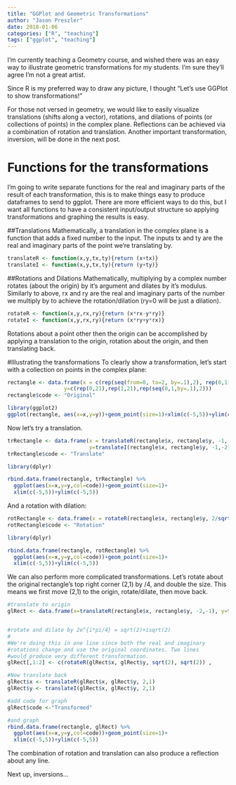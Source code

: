 ```yaml
---
title: "GGPlot and Geometric Transformations"
author: "Jason Preszler"
date: 2018-01-06
categories: ["R", "teaching"]
tags: ["ggplot", "teaching"]
---
```


I'm currently teaching a Geometry course, and wished there was an easy way to illustrate geometric transformations for my students. I'm sure they'll agree I'm not a great artist.

Since R is my preferred way to draw any picture, I thought "Let's use GGPlot to show transformations!"

For those not versed in geometry, we would like to easily visualize translations (shifts along a vector), rotations, and dilations of points (or collections of points) in the complex plane. Reflections can be achieved via a combination of rotation and translation. Another important transformation, inversion, will be done in the next post.

# Functions for the transformations
I'm going to write separate functions for the real and imaginary parts of the result of each transformation, this is to make things easy to produce dataframes to send to ggplot. There are more efficient ways to do this, but I want all functions to have a consistent input/output structure so applying transformations and graphing the results is easy.

##Translations
Mathematically, a translation in the complex plane is a function that adds a fixed number to the input. The inputs tx and ty are the real and imaginary parts of the point we're translating by.

```r
translateR <- function(x,y,tx,ty){return (x+tx)}
translateI <- function(x,y,tx,ty){return (y+ty)}
```

##Rotations and Dilations
Mathematically, multiplying by a complex number rotates (about the origin) by it's argument and dilates by it's modulus. Similarly to above, rx and ry are the real and imaginary parts of the number we multiply by to achieve the rotation/dilation (ry=0 will be just a dilation).

```r
rotateR <- function(x,y,rx,ry){return (x*rx-y*ry)}
rotateI <- function(x,y,rx,ry){return (x*ry+y*rx)}
```

Rotations about a point other then the origin can be accomplished by applying a translation to the origin, rotation about the origin, and then translating back.

#Illustrating the transformations
To clearly show a transformation, let's start with a collection on points in the complex plane:
```r
rectangle <- data.frame(x = c(rep(seq(from=0, to=2, by=.1),2), rep(0,11),rep(2,11)),
                  y=c(rep(0,21),rep(1,21),rep(seq(0,1,by=.1),2)))
rectangle$code <- "Original"

library(ggplot2)
ggplot(rectangle, aes(x=x,y=y))+geom_point(size=1)+xlim(c(-5,5))+ylim(c(-5,5))
```

Now let's try a translation.
```r
trRectangle <- data.frame(x = translateR(rectangle$x, rectangle$y, -1,-2), 
                          y=translateI(rectangle$x, rectangle$y, -1,-2))
trRectangle$code <- "Translate"

library(dplyr)

rbind.data.frame(rectangle, trRectangle) %>%
  ggplot(aes(x=x,y=y,col=code))+geom_point(size=1)+
  xlim(c(-5,5))+ylim(c(-5,5))
```

And a rotation with dilation:
```r
rotRectangle <- data.frame(x = rotateR(rectangle$x, rectangle$y, 2/sqrt(13),3/sqrt(13)), y=rotateI(rectangle$x, rectangle$y, 2/sqrt(13),3/sqrt(13)))
rotRectangle$code <- "Rotation"

library(dplyr)

rbind.data.frame(rectangle, rotRectangle) %>%
  ggplot(aes(x=x,y=y,col=code))+geom_point(size=1)+
  xlim(c(-5,5))+ylim(c(-5,5))
```
We can also perform more complicated transformations. Let's rotate about the original rectangle's top right corner (2,1) by \pi/4, and double the size. This means we first move (2,1) to the origin, rotate/dilate, then move back.
```r
#translate to origin
glRect <- data.frame(x=translateR(rectangle$x, rectangle$y, -2,-1), y=translateI(rectangle$x, rectangle$y, -2,-1))


#rotate and dilate by 2e^{i*pi/4} = sqrt(2)+isqrt(2)
#
#We're doing this in one line since both the real and imaginary
#rotations change and use the original coordinates. Two lines 
#would produce very different transformation.
glRect[,1:2] <- c(rotateR(glRect$x, glRect$y, sqrt(2), sqrt(2)) ,         rotateI(glRect$x, glRect$y, sqrt(2),sqrt(2)))

#Now translate back 
glRect$x <- translateR(glRect$x, glRect$y, 2,1)
glRect$y <- translateI(glRect$x, glRect$y, 2,1)

#add code for graph
glRect$code <-"Transformed"

#and graph
rbind.data.frame(rectangle, glRect) %>%
  ggplot(aes(x=x,y=y,col=code))+geom_point(size=1)+
  xlim(c(-5,5))+ylim(c(-5,5))
```

The combination of rotation and translation can also produce a reflection about any line.

Next up, inversions...
